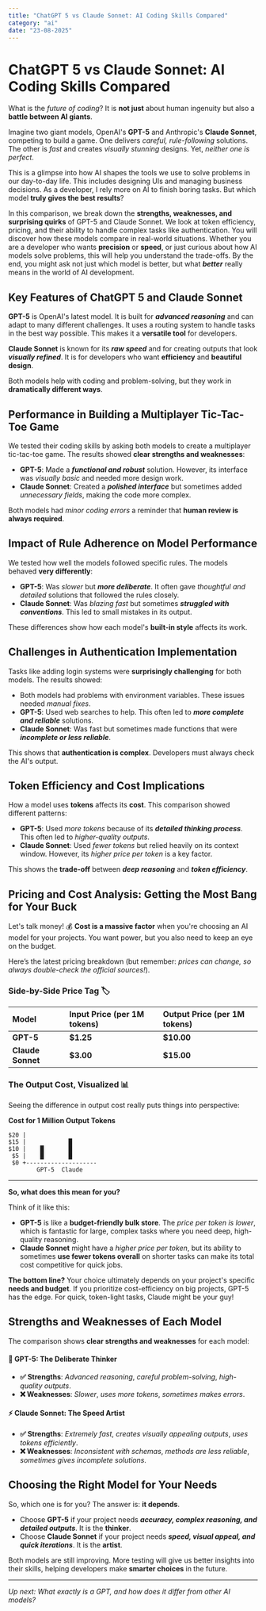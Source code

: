 ```yaml
---
title: "ChatGPT 5 vs Claude Sonnet: AI Coding Skills Compared"
category: "ai"
date: "23-08-2025"
---
```


# ChatGPT 5 vs Claude Sonnet: AI Coding Skills Compared

What is the _future of coding_? It is **not just** about human ingenuity but also a **battle between AI giants**.

Imagine two giant models, OpenAI's **GPT-5** and Anthropic's **Claude Sonnet**, competing to build a game. One delivers _careful, rule-following_ solutions. The other is _fast_ and creates _visually stunning_ designs.
Yet, _neither one is perfect_.

This is a glimpse into how AI shapes the tools we use to solve problems in our day-to-day life. This includes designing UIs and managing business decisions. As a developer, I rely more on AI to finish boring tasks. But which model **truly gives the best results**?

In this comparison, we break down the **strengths, weaknesses, and surprising quirks** of GPT-5 and Claude Sonnet. We look at token efficiency, pricing, and their ability to handle complex tasks like authentication. You will discover how these models compare in real-world situations. Whether you are a developer who wants **precision** or **speed**, or just curious about how AI models solve problems, this will help you understand the trade-offs. By the end, you might ask not just which model is better, but what **_better_** really means in the world of AI development.

## Key Features of ChatGPT 5 and Claude Sonnet

**GPT-5** is OpenAI's latest model. It is built for **_advanced reasoning_** and can adapt to many different challenges. It uses a routing system to handle tasks in the best way possible. This makes it a **versatile tool** for developers.

**Claude Sonnet** is known for its **_raw speed_** and for creating outputs that look **_visually refined_**. It is for developers who want **efficiency** and **beautiful design**.

Both models help with coding and problem-solving, but they work in **dramatically different ways**.

## Performance in Building a Multiplayer Tic-Tac-Toe Game

We tested their coding skills by asking both models to create a multiplayer tic-tac-toe game. The results showed **clear strengths and weaknesses**:

- **GPT-5**: Made a **_functional and robust_** solution. However, its interface was _visually basic_ and needed more design work.
- **Claude Sonnet**: Created a **_polished interface_** but sometimes added _unnecessary fields_, making the code more complex.

Both models had _minor coding errors_ a reminder that **human review is always required**.

## Impact of Rule Adherence on Model Performance

We tested how well the models followed specific rules. The models behaved **very differently**:

- **GPT-5**: Was _slower_ but **_more deliberate_**. It often gave _thoughtful and detailed_ solutions that followed the rules closely.
- **Claude Sonnet**: Was _blazing fast_ but sometimes **_struggled with conventions_**. This led to small mistakes in its output.

These differences show how each model's **built-in style** affects its work.

## Challenges in Authentication Implementation

Tasks like adding login systems were **surprisingly challenging** for both models. The results showed:

- Both models had problems with environment variables. These issues needed _manual fixes_.
- **GPT-5**: Used web searches to help. This often led to **_more complete and reliable_** solutions.
- **Claude Sonnet**: Was fast but sometimes made functions that were **_incomplete or less reliable_**.

This shows that **authentication is complex**. Developers must always check the AI's output.

## Token Efficiency and Cost Implications

How a model uses **tokens** affects its **cost**. This comparison showed different patterns:

- **GPT-5**: Used _more tokens_ because of its **_detailed thinking process_**. This often led to _higher-quality outputs_.
- **Claude Sonnet**: Used _fewer tokens_ but relied heavily on its context window. However, its _higher price per token_ is a key factor.

This shows the **trade-off** between **_deep reasoning_** and **_token efficiency_**.

## Pricing and Cost Analysis: Getting the Most Bang for Your Buck

Let's talk money! 💰 **Cost is a massive factor** when you're choosing an AI model for your projects. You want power, but you also need to keep an eye on the budget.

Here’s the latest pricing breakdown (but remember: _prices can change, so always double-check the official sources!_).

### Side-by-Side Price Tag 🏷️

| Model             | Input Price (per 1M tokens) | Output Price (per 1M tokens) |
| :---------------- | :-------------------------- | :--------------------------- |
| **GPT-5**         | **$1.25**                   | **$10.00**                   |
| **Claude Sonnet** | **$3.00**                   | **$15.00**                   |

### The Output Cost, Visualized 📊

Seeing the difference in output cost really puts things into perspective:

**Cost for 1 Million Output Tokens**

```
$20 |
$15 |            █
$10 |    █       █
 $5 |    █       █
 $0 +--------------------
        GPT-5  Claude
```

---

**So, what does this mean for you?**

Think of it like this:

- **GPT-5** is like a **budget-friendly bulk store**. The _price per token is lower_, which is fantastic for large, complex tasks where you need deep, high-quality reasoning.
- **Claude Sonnet** might have a _higher price per token_, but its ability to sometimes **use fewer tokens overall** on shorter tasks can make its total cost competitive for quick jobs.

**The bottom line?** Your choice ultimately depends on your project's specific **needs and budget**. If you prioritize cost-efficiency on big projects, GPT-5 has the edge. For quick, token-light tasks, Claude might be your guy!

## Strengths and Weaknesses of Each Model

The comparison shows **clear strengths and weaknesses** for each model:

#### 🤔 GPT-5: The Deliberate Thinker

- **✅ Strengths**: _Advanced reasoning_, _careful problem-solving_, _high-quality outputs_.
- **❌ Weaknesses**: _Slower_, _uses more tokens_, _sometimes makes errors_.

#### ⚡ Claude Sonnet: The Speed Artist

- **✅ Strengths**: _Extremely fast_, _creates visually appealing outputs_, _uses tokens efficiently_.
- **❌ Weaknesses**: _Inconsistent with schemas_, _methods are less reliable_, _sometimes gives incomplete solutions_.

## Choosing the Right Model for Your Needs

So, which one is for you? The answer is: **it depends**.

- Choose **GPT-5** if your project needs **_accuracy, complex reasoning, and detailed outputs_**. It is the **thinker**.
- Choose **Claude Sonnet** if your project needs **_speed, visual appeal, and quick iterations_**. It is the **artist**.

Both models are still improving. More testing will give us better insights into their skills, helping developers make **smarter choices** in the future.

---

_Up next: What exactly is a GPT, and how does it differ from other AI models?_
